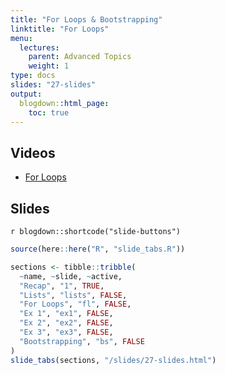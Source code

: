 ```yaml
---
title: "For Loops & Bootstrapping"
linktitle: "For Loops"
menu:
  lectures:
    parent: Advanced Topics
    weight: 1
type: docs
slides: "27-slides"
output:
  blogdown::html_page:
    toc: true
---
```


## Videos

- [For Loops](https://youtu.be/ujYxAORiCgo)

## Slides

`r blogdown::shortcode("slide-buttons")`

```r

source(here::here("R", "slide_tabs.R"))

sections <- tibble::tribble(
  ~name, ~slide, ~active,
  "Recap", "1", TRUE,
  "Lists", "lists", FALSE,
  "For Loops", "fl", FALSE,
  "Ex 1", "ex1", FALSE,
  "Ex 2", "ex2", FALSE,
  "Ex 3", "ex3", FALSE,
  "Bootstrapping", "bs", FALSE
)
slide_tabs(sections, "/slides/27-slides.html")
```